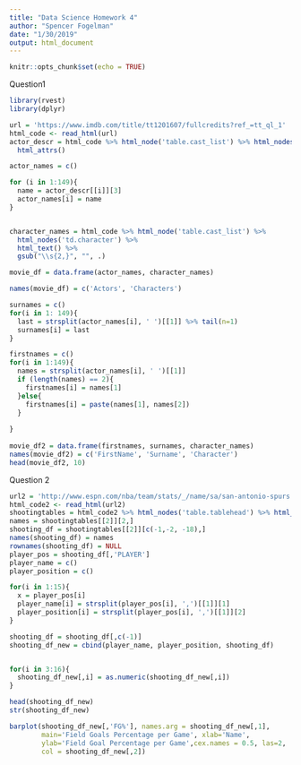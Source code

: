 ```yaml
---
title: "Data Science Homework 4"
author: "Spencer Fogelman"
date: "1/30/2019"
output: html_document
---
```


```r
knitr::opts_chunk$set(echo = TRUE)
```

Question1

```r
library(rvest)
library(dplyr)

url = 'https://www.imdb.com/title/tt1201607/fullcredits?ref_=tt_ql_1'
html_code <- read_html(url)
actor_descr = html_code %>% html_node('table.cast_list') %>% html_nodes('img') %>%
  html_attrs()

actor_names = c()

for (i in 1:149){
  name = actor_descr[[i]][3]
  actor_names[i] = name
}


character_names = html_code %>% html_node('table.cast_list') %>% 
  html_nodes('td.character') %>%                  
  html_text() %>%                       
  gsub("\\s{2,}", "", .)

movie_df = data.frame(actor_names, character_names)

names(movie_df) = c('Actors', 'Characters')

surnames = c()
for(i in 1: 149){
  last = strsplit(actor_names[i], ' ')[[1]] %>% tail(n=1)
  surnames[i] = last
}

firstnames = c()
for(i in 1:149){
  names = strsplit(actor_names[i], ' ')[[1]]
  if (length(names) == 2){
    firstnames[i] = names[1]
  }else{
    firstnames[i] = paste(names[1], names[2])
  }
  
}
  
movie_df2 = data.frame(firstnames, surnames, character_names)
names(movie_df2) = c('FirstName', 'Surname', 'Character')
head(movie_df2, 10)
```

Question 2

```r
url2 = 'http://www.espn.com/nba/team/stats/_/name/sa/san-antonio-spurs'
html_code2 <- read_html(url2)
shootingtables = html_code2 %>% html_nodes('table.tablehead') %>% html_table()
names = shootingtables[[2]][2,]
shooting_df = shootingtables[[2]][c(-1,-2, -18),]
names(shooting_df) = names
rownames(shooting_df) = NULL
player_pos = shooting_df[,'PLAYER']
player_name = c()
player_position = c()

for(i in 1:15){
  x = player_pos[i]
  player_name[i] = strsplit(player_pos[i], ',')[[1]][1]
  player_position[i] = strsplit(player_pos[i], ',')[[1]][2]
}

shooting_df = shooting_df[,c(-1)]
shooting_df_new = cbind(player_name, player_position, shooting_df)


for(i in 3:16){
  shooting_df_new[,i] = as.numeric(shooting_df_new[,i])
}

head(shooting_df_new)
str(shooting_df_new)

barplot(shooting_df_new[,'FG%'], names.arg = shooting_df_new[,1],
        main='Field Goals Percentage per Game', xlab='Name', 
        ylab='Field Goal Percentage per Game',cex.names = 0.5, las=2, 
        col = shooting_df_new[,2])
```


